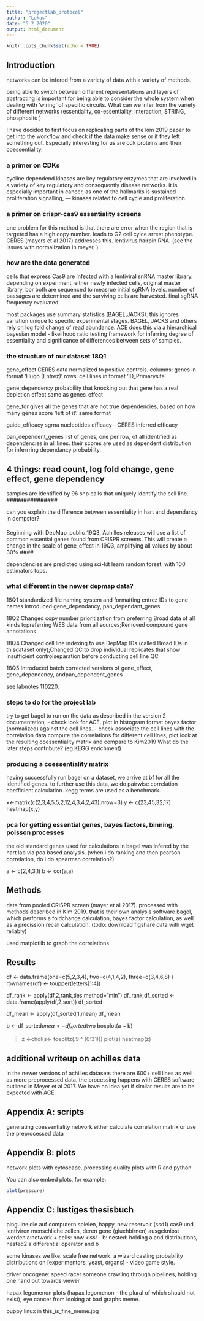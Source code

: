 ---
title: "projectlab_protocol"
author: "Lukas"
date: "5 2 2020"
output: html_document
---

```{r setup, include=FALSE}
knitr::opts_chunk$set(echo = TRUE)
```

## Introduction

networks can be infered from a variety of data with a variety of methods. 

being able to switch between different representations and layers of abstracting is important for being able to consider the whole system when dealing with 'wiring' of specific circuits.
What can we infer from the variety of different networks (essentiality, co-essentiality, interaction, STRING, phosphosite )

I have decided to first focus on replicating parts of the kim 2019 paper to get into the workflow and check if the data make sense or if they left something out.
Especially interesting for us are cdk proteins and their coessentiality.

### a primer on CDKs
cycline dependend kinases are key regulatory enzymes that are involved in a variety of key regulatory and consequently disease networks. it is especially important in cancer, as one of the hallmarks is sustained proliferation signalling, --- kinases related to cell cycle and proliferation.


### a primer on crispr-cas9 essentiality screens
one problem for this method is that there are error when the region
that is targeted has a high copy number. leads to G2 cell cylce arrest phenotype.
CERES (mayers et al 2017) addresses this.
lentivirus hairpin RNA. (see the issues with normalization in meyer, )

### how are the data generated
cells that express Cas9 are infected with a lentiviral snRNA master library.
depending on experiment, either newly infected cells, original master library, bor both are sequenced to measrue initial sgRNA levels. number of passages are determined and the surviving cells are harvested. final sgRNA frequency evaluated.

most packages use summary statistics (BAGEL,JACKS). this ignores variation unique to specific experimental stages. BAGEL, JACKS and others rely on log fold change of read abundance.
ACE does this via a hierarchical bayesian model  - likelihood ratio testing framework for inferring degree of essentiality and significance of differences between sets of samples.


### the structure of our dataset 18Q1

gene_effect 
CERES data normalized to positive controls.
columns: genes in format 'Hugo (Entrez)'
rows: cell lines in format 'ID_Primarysite'

gene_dependency
probability that knocking out that gene has a real depletion effect
same as genes_effect

gene_fdr
gives all the genes that are not true dependencies, based on how many genes score 'left of it'.
same format

guide_efficacy
sgrna nucleotides
efficacy - CERES inferred efficacy

pan_dependent_genes
list of genes, one per row, of all identified as dependencies in all lines.
their scores are used as dependent distribution for inferrring dependancy probability.

## 4 things: read count, log fold change, gene effect, gene dependency

#############
samples are identified by 96 snp calls that uniquely identify the cell line.
###############

can you explain the difference between essentiality in hart
and dependancy in dempster?

####
Beginning with DepMap_public_19Q3, Achilles releases will use a list of common essential genes found from CRISPR screens. This will create a change in the scale of gene_effect in 19Q3, amplifying all values by about 30%
####


dependencies are predicted using sci-kit learn random forest.
with 100 estimators tops.


### what different in the newer depmap data?
18Q1 standardized file naming system and formatting
entrez IDs to gene names
introduced gene_dependancy, pan_dependant_genes

18Q2
Changed copy number prioritization from preferring Broad data of all kinds topreferring WES data from all sources;Removed compound gene annotations

18Q4
Changed cell line indexing to use DepMap IDs (called Broad IDs in thisdataset only);Changed QC to drop individual replicates that show insufficient controlseparation before conducting cell line QC

18Q5
Introduced batch corrected versions of gene_effect, gene_dependency, andpan_dependent_genes

see labnotes 110220.


### steps to do for the project lab
try to get bagel to run on the data as described in the version 2 documentation, - check
look for ACE. plot in histogram format bayes factor (normalized) against the cell lines. - check
associate the cell lines with the correlation data
compute the correlations for different cell lines, plot
look at the resulting coessentiality matrix and compare to Kim2019
What do the later steps contribute? (eg KEGG enrichment)


### producing a coessentiality matrix

having successfully run bagel on a dataset, we arrive at bf for all the 
identified genes. to further use this data, we do pairwise correlation coefficient calculation. kegg terms are used as a benchmark.

x<-matrix(c(2,3,4,5,5,2,12,4,3,4,2,43),nrow=3)
y <- c(23,45,32,17)
heatmap(x,y)

### pca for getting essential genes, bayes factors, binning, poisson processes
the old standard genes used for calculations in bagel was infered by the 
hart lab via pca based analysis. 
(when i do ranking and then pearson correlation, do i do spearman correlation?)

a <- c(2,4,3,1)
b <- cor(a,a)


## Methods
data from pooled CRISPR screen (mayer et al 2017).
processed with methods described in Kim 2019. that is their own analysis software
bagel, which performs a foldchange calculation, bayes factor calculation, as well as a precission recall calculation. 
(todo: download figshare data with wget reliably)

used matplotlib to graph the correlations



## Results

df <- data.frame(one=c(5,2,3,4),
                 two=c(4,1,4,2),
                 three=c(3,4,6,8)
                 )
rownames(df) <- toupper(letters[1:4])

df_rank <- apply(df,2,rank,ties.method="min")
df_rank
df_sorted <- data.frame(apply(df,2,sort))
df_sorted

df_mean <- apply(df_sorted,1,mean)
df_mean

b <- df_sorted$one
a <- df_sorted$two
boxplot(a ~ b)


> z <-chol(s<- toeplitz(.9 ^ (0:31)))
> plot(z)
> heatmap(z)

## additional writeup on achilles data
in the newer versions of achilles datasets there are 600+ cell lines as well as more preprocessed data.
the processing happens with CERES software outlined in Meyer et al 2017. 
We have no idea yet if similar results are to be expected with ACE.


## Appendix A: scripts
generating coessentiality network
either calculate correlation matrix or use the preprocessed data

## Appendix B: plots

network plots with cytoscape.
processing quality plots with R and python.

You can also embed plots, for example:
```{r pressure, echo=FALSE}
plot(pressure)
```

## Appendix C: lustiges thesisbuch

pinguine die auf computern spielen, happy, new reservoir (ssd1)
cas9 und lentiviren
menschliche zellen, deren gene (gluehbirnen) ausgeknipst werden
a:network + cells: now kiss! - b: nested: holding a and distributions, nested2 a differential operator and b


some kinases we like.
scale free network.
a wizard casting probability distributions on [experimentors, yeast, organs] - video game style.

driver oncogene: speed racer
someone crawling through pipelines, holding one hand out towards viewer


hapax legomenon plots (hapax legomenon - the plural of which should not exist), eye cancer from looking at bad graphs meme.

puppy linux in this_is_fine_meme.jpg


